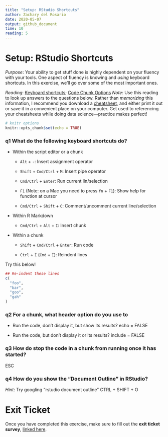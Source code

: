 ```yaml
---
title: "Setup: RStudio Shortcuts"
author: Zachary del Rosario
date: 2020-05-07
output: github_document
time: 10
reading: 5
---
```


# Setup: RStudio Shortcuts

*Purpose*: Your ability to get stuff done is highly dependent on your fluency
with your tools. One aspect of fluency is knowing and *using* keyboard
shortcuts. In this exercise, we'll go over some of the most important ones.

*Reading*: [Keyboard
shortcuts](https://support.rstudio.com/hc/en-us/articles/200711853-Keyboard-Shortcuts); [Code Chunk Options](https://rmarkdown.rstudio.com/lesson-3.html)
*Note*: Use this reading to look up answers to the questions below. Rather than
*memorizing* this information, I recommend you download a
[cheatsheet](https://rstudio.com/wp-content/uploads/2016/01/rstudio-IDE-cheatsheet.pdf),
and either print it out or save it in a convenient place on your computer. Get
used to referencing your cheatsheets while doing data science---practice makes
perfect!

```r
# knitr options
knitr::opts_chunk$set(echo = TRUE)
```

### __q1__ What do the following keyboard shortcuts do?

* Within the script editor or a chunk

    * `Alt` + `-`: Insert assignment operator


    * `Shift` + `Cmd/Ctrl` + `M`: Insert pipe operator


    * `Cmd/Ctrl` + `Enter`: Run current lin/selection


    * `F1` (Note: on a Mac you need to press `fn` + `F1`): Show help for function at cursor


	* `Cmd/Ctrl` + `Shift` + `C`: Comment/uncomment current line/selection



* Within R Markdown

    * `Cmd/Ctrl` + `Alt` + `I`: Insert chunk


* Within a chunk

    * `Shift` + `Cmd/Ctrl` + `Enter`: Run code


    * `Ctrl` + `I` (`Cmd` + `I`): Reindent lines


Try this below!

```r
## Re-indent these lines
c(
  "foo",
  "bar",
  "goo",
  "gah"
)
```


### __q2__ For a chunk, what header option do you use to

* Run the code, don't display it, but show its results?
echo = FALSE

* Run the code, but don't display it or its results?
include = FALSE

### __q3__ How do stop the code in a chunk from running once it has started?
ESC

### __q4__ How do you show the "Document Outline" in RStudio?

*Hint*: Try googling "rstudio document outline"
CTRL + SHIFT + O


<!-- include-exit-ticket -->
# Exit Ticket
<!-- -------------------------------------------------- -->

Once you have completed this exercise, make sure to fill out the **exit ticket survey**, [linked here](https://docs.google.com/forms/d/e/1FAIpQLSeuq2LFIwWcm05e8-JU84A3irdEL7JkXhMq5Xtoalib36LFHw/viewform?usp=pp_url&entry.693978880=e-setup04-rstudio-shortcuts-assignment.Rmd).
